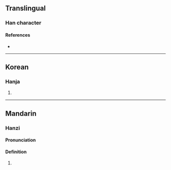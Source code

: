 {{character info}}
==Translingual==

===Han character===
{{Han char|rn=96|rad=玉|as=10|sn=14|four=|canj=MGABT,MGWOT|ids=⿰王𥁕<small>(TK)</small>,⿰王昷<small>(G)</small>}}

====References====
* {{Han ref|kx=0739.030|dkj=21151|dj=1149.100|hdz=21131.010|uh=7465|ud=29797}}

----

==Korean==

===Hanja===
{{ko-hanja|hangeul=온|eumhun=|rv=on|mr=on|y=on}}

# {{rfdef|ko|sort=玉10}}

----

==Mandarin==

===Hanzi===
{{cmn-hanzi|pin=[[wēn]] ([[wen1]])|wg=wen<sup>1</sup>}}

====Pronunciation====
{{zh-pron
|m=wēn
|cat=
}}

====Definition====
# {{zh-used in|personal names}}